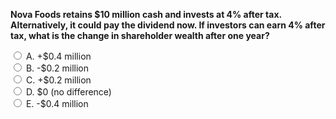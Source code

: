::: {.question-block}

<form onsubmit="event.preventDefault(); checkAnswer('module10_mcq_q88')" data-correct-answer="D">
<strong style="display: block;">Nova Foods retains $10 million cash and invests at 4% after tax. Alternatively, it could pay the dividend now. If investors can earn 4% after tax, what is the change in shareholder wealth after one year?</strong>

<label><input type="radio" name="module10_mcq_q88" value="A"> A. +$0.4 million</label><br>
<label><input type="radio" name="module10_mcq_q88" value="B"> B. -$0.2 million</label><br>
<label><input type="radio" name="module10_mcq_q88" value="C"> C. +$0.2 million</label><br>
<label><input type="radio" name="module10_mcq_q88" value="D"> D. $0 (no difference)</label><br>
<label><input type="radio" name="module10_mcq_q88" value="E"> E. -$0.4 million</label><br>
</form>

<div id="feedback-module10_mcq_q88" class="feedback" data-status="" style="display:none;">
✅ D is correct. In perfect markets with identical after-tax returns, retaining or distributing cash has no effect on shareholder wealth.
</div>

:::
